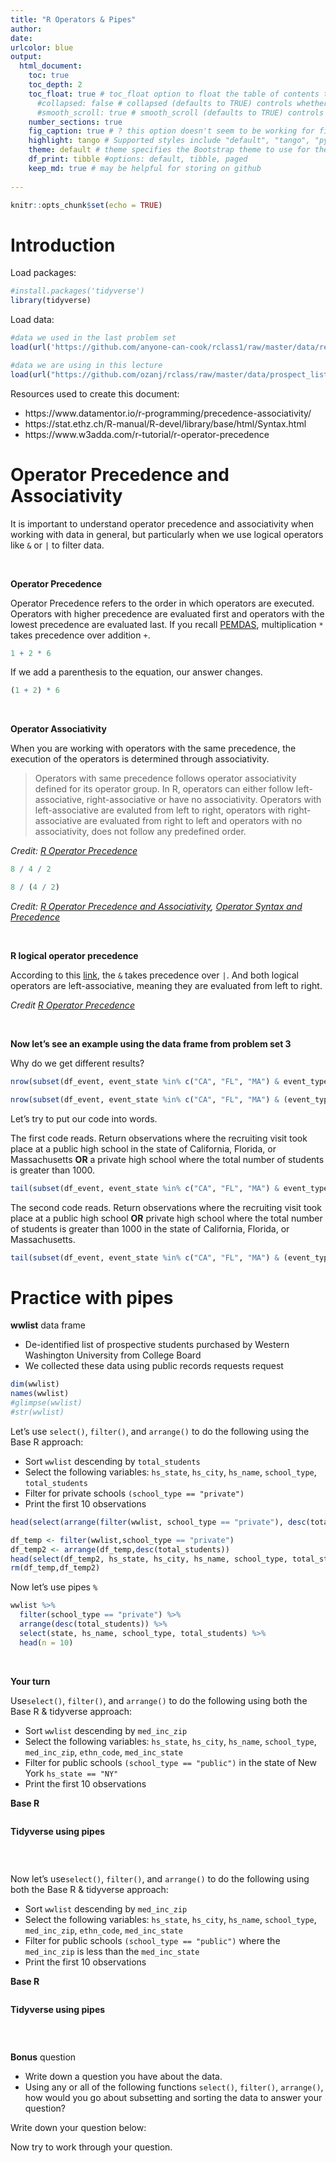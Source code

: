 ```yaml
---
title: "R Operators & Pipes"
author: 
date: 
urlcolor: blue
output: 
  html_document:
    toc: true
    toc_depth: 2
    toc_float: true # toc_float option to float the table of contents to the left of the main document content. floating table of contents will always be visible even when the document is scrolled
      #collapsed: false # collapsed (defaults to TRUE) controls whether the TOC appears with only the top-level (e.g., H2) headers. If collapsed initially, the TOC is automatically expanded inline when necessary
      #smooth_scroll: true # smooth_scroll (defaults to TRUE) controls whether page scrolls are animated when TOC items are navigated to via mouse clicks
    number_sections: true
    fig_caption: true # ? this option doesn't seem to be working for figure inserted below outside of r code chunk    
    highlight: tango # Supported styles include "default", "tango", "pygments", "kate", "monochrome", "espresso", "zenburn", and "haddock" (specify null to prevent syntax    
    theme: default # theme specifies the Bootstrap theme to use for the page. Valid themes include default, cerulean, journal, flatly, readable, spacelab, united, cosmo, lumen, paper, sandstone, simplex, and yeti.
    df_print: tibble #options: default, tibble, paged
    keep_md: true # may be helpful for storing on github
    
---
```


```r
knitr::opts_chunk$set(echo = TRUE)
```

# Introduction

Load packages:
```r
#install.packages('tidyverse')
library(tidyverse)
```


Load data:  
```r
#data we used in the last problem set
load(url('https://github.com/anyone-can-cook/rclass1/raw/master/data/recruiting/recruit_event_somevars.RData'))  

#data we are using in this lecture 
load(url("https://github.com/ozanj/rclass/raw/master/data/prospect_list/wwlist_merged.RData"))
```

Resources used to create this document:

- https://www.datamentor.io/r-programming/precedence-associativity/  
- https://stat.ethz.ch/R-manual/R-devel/library/base/html/Syntax.html  
- https://www.w3adda.com/r-tutorial/r-operator-precedence


# Operator Precedence and Associativity  

It is important to understand operator precedence and associativity when working with data in general, but particularly when we use logical operators like `&` or `|` to filter data.  

<br>  

**Operator Precedence**  

Operator Precedence refers to the order in which operators are executed. Operators with higher precedence are evaluated first and operators with the lowest precedence are evaluated last. If you recall [PEMDAS](https://study.com/academy/lesson/what-is-pemdas-definition-rule-examples.html#:~:text=PEMDAS%20is%20an%20acronym%20for,until%20the%20calculation%20is%20complete.), multiplication `*` takes precedence over addition `+`.   

```r
1 + 2 * 6
```

If we add a parenthesis to the equation, our answer changes.  
```r
(1 + 2) * 6
```

<br>   

**Operator Associativity**  

When you are working with operators with the same precedence, the execution of the operators is determined through associativity.   

> Operators with same precedence follows operator associativity defined for its operator group. In R, operators can either follow left-associative, right-associative or have no associativity. Operators with left-associative are evaluted from left to right, operators with right-associative are evaluated from right to left and operators with no associativity, does not follow any predefined order.  

*Credit: [R Operator Precedence](https://www.w3adda.com/r-tutorial/r-operator-precedence)*

```r

8 / 4 / 2
```

```r
8 / (4 / 2)
```

*Credit: [R Operator Precedence and Associativity](https://www.w3adda.com/r-tutorial/r-operator-precedence), [Operator Syntax and Precedence](https://stat.ethz.ch/R-manual/R-devel/library/base/html/Syntax.html)*
  
<br>   
  
**R logical operator precedence**  

According to this [link](https://stat.ethz.ch/R-manual/R-devel/library/base/html/Syntax.html), the `&` takes precedence over `|`. And both logical operators are left-associative, meaning they are evaluated from left to right.  

*Credit [R Operator Precedence](https://www.datamentor.io/r-programming/precedence-associativity/)*  

<br>  

**Now let's see an example using the data frame from problem set 3**   


Why do we get different results?
```r
nrow(subset(df_event, event_state %in% c("CA", "FL", "MA") & event_type == "public hs" | total_students_pri > 1000))

nrow(subset(df_event, event_state %in% c("CA", "FL", "MA") & (event_type == "public hs" | total_students_pri > 1000)))
```


Let's try to put our code into words.   

The first code reads. Return observations where the recruiting visit took place at a public high school in the state of California, Florida, or Massachusetts **OR** a private high school where the total number of students is greater than 1000. 

```r
tail(subset(df_event, event_state %in% c("CA", "FL", "MA") & event_type == "public hs" | total_students_pri > 1000, select = c(event_state, event_type, total_students_pri)))
```

The second code reads. Return observations where the recruiting visit took place at a public high school **OR** private high school where the total number of students is greater than 1000 in the state of California, Florida, or Massachusetts.

```r
tail(subset(df_event, event_state %in% c("CA", "FL", "MA") & (event_type == "public hs" | total_students_pri > 1000), select = c(event_state, event_type, total_students_pri)))
```


# Practice with pipes    

**wwlist** data frame  

- De-identified list of prospective students purchased by Western Washington University from College Board
- We collected these data using public records requests request

```r
dim(wwlist)
names(wwlist)
#glimpse(wwlist)
#str(wwlist)
```

Let's use `select()`, `filter()`, and `arrange()` to do the following using the Base R approach:  

- Sort `wwlist` descending by `total_students`  
- Select the following variables: `hs_state`,  `hs_city`, `hs_name`, `school_type`, `total_students`  
- Filter for private schools `(school_type == "private")`  
- Print the first 10 observations
```r
head(select(arrange(filter(wwlist, school_type == "private"), desc(total_students)), hs_state, hs_city, hs_name, school_type, total_students), n = 10)
```

```r
df_temp <- filter(wwlist,school_type == "private")
df_temp2 <- arrange(df_temp,desc(total_students))
head(select(df_temp2, hs_state, hs_city, hs_name, school_type, total_students),n=10)
rm(df_temp,df_temp2)
```

Now let's use pipes `%` 
```r
wwlist %>%
  filter(school_type == "private") %>%
  arrange(desc(total_students)) %>%
  select(state, hs_name, school_type, total_students) %>%
  head(n = 10)
```

<br>  

**Your turn**  

Use`select()`, `filter()`, and `arrange()` to do the following using both the Base R & tidyverse approach:

- Sort `wwlist` descending by `med_inc_zip`  
- Select the following variables: `hs_state`,  `hs_city`, `hs_name`, `school_type`, `med_inc_zip`, `ethn_code`, `med_inc_state`  
- Filter for public schools `(school_type == "public")` in the state of New York `hs_state == "NY"`
- Print the first 10 observations

**Base R**
```r

```

**Tidyverse using pipes**  
```r

```


<br>  

Now let's use`select()`, `filter()`, and `arrange()` to do the following using both the Base R & tidyverse approach:  

- Sort `wwlist` descending by `med_inc_zip`  
- Select the following variables: `hs_state`,  `hs_city`, `hs_name`, `school_type`, `med_inc_zip`, `ethn_code`, `med_inc_state`  
- Filter for public schools `(school_type == "public")` where the `med_inc_zip` is less than the `med_inc_state`
- Print the first 10 observations

**Base R**
```r

```

**Tidyverse using pipes**
```r

```

<br>  

**Bonus** question   

- Write down a question you have about the data.  
- Using any or all of the following functions `select()`, `filter()`, `arrange()`, how would you go about subsetting and sorting the data to answer your question?  

Write down your question below:  


Now try to work through your question. 
```r

```

  